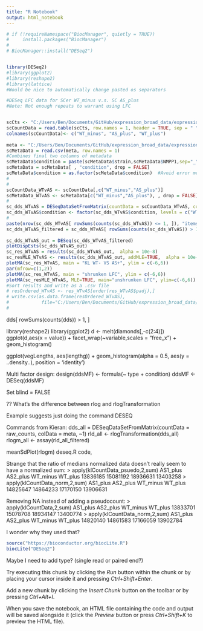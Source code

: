 ```yaml
---
title: "R Notebook"
output: html_notebook
---
```


```r
# if (!requireNamespace("BiocManager", quietly = TRUE))
#     install.packages("BiocManager")
# 
# BiocManager::install("DESeq2")


library(DESeq2)
#library(ggplot2)
#library(reshape2)
#library(lattice)
#Would be nice to automatically change pasted os separators

```


```r
#DESeq LFC data for SCer WT_minus v.s. SC AS_plus
#Note: Not enough repeats to warrant using LFC


scCts <- "C:/Users/Ben/Documents/GitHub/expression_broad_data/expression_data/SCer_NMPP1_RNA_Seq/SC_1NMPP1_From_Kieran.tsv"
scCountData = read.table(scCts, row.names = 1, header = TRUE, sep = " ")
colnames(scCountData)<- c("WT_minus", "AS_plus", "WT_plus")
 
meta <- "C:/Users/Ben/Documents/GitHub/expression_broad_data/expression_data/SCer_NMPP1_RNA_Seq/sc_NMPP1_metadata.csv"
scMetaData = read.csv(meta, row.names = 1)
#Combines final two columns of metadata
scMetaData$condition = paste(scMetaData$strain,scMetaData$NMPP1,sep="_")
scMetaData = scMetaData[ , "condition", drop = FALSE]
scMetaData$condition = as.factor(scMetaData$condition)  #Avoid error message since this starts as a character. 
# 
# 
scCountData_WTvAS <- scCountData[,c("WT_minus","AS_plus")]
scMetaData_WTvAS <- scMetaData[c("WT_minus","AS_plus"), , drop = FALSE]
# 
sc_dds_WTvAS = DESeqDataSetFromMatrix(countData = scCountData_WTvAS, colData = scMetaData_WTvAS, design = ~condition)
sc_dds_WTvAS$condition <- factor(sc_dds_WTvAS$condition, levels = c("WT_minus", "AS_plus"))
# 
paste(nrow(sc_dds_WTvAS[ rowSums(counts(sc_dds_WTvAS)) <= 1, ]), "items removed from Kl count data because there were no counts")
sc_dds_WTvAS_filtered = sc_dds_WTvAS[ rowSums(counts(sc_dds_WTvAS)) > 1, ]
 
sc_dds_WTvAS_out = DESeq(sc_dds_WTvAS_filtered)
plotDispEsts(sc_dds_WTvAS_out)
sc_res_WTvAS = results(sc_dds_WTvAS_out,  alpha = 10e-8)
sc_resMLE_WTvAS <- results(sc_dds_WTvAS_out, addMLE=TRUE,  alpha = 10e-8)
plotMA(sc_res_WTvAS, main = "KL WT- VS AS+", ylim = c(-6,6))
par(mfrow=c(1,2))
plotMA(sc_res_WTvAS, main = "shrunken LFC", ylim = c(-6,6))
plotMA(sc_resMLE_WTvAS, MLE=TRUE, main="unshrunken LFC", ylim=c(-6,6))
#Sort results and write as a .csv file
# resOrdered_WTvAS <- res_WTvAS[order(res_WTvAS$padj),]
# write.csv(as.data.frame(resOrdered_WTvAS),
#            file="C:/Users/Ben/Documents/GitHub/expression_broad_data/expression_data/kl_PKA_as_20160824/DESEQ_KLac_WTmin_ASplus.csv")
# 


```

dds[ rowSums(counts(dds)) > 1, ]

library(reshape2)
library(ggplot2)
d <- melt(diamonds[,-c(2:4)])
ggplot(d,aes(x = value)) + 
    facet_wrap(~variable,scales = "free_x") + 
    geom_histogram()

ggplot(vegLengths, aes(lengthg)) + geom_histogram(alpha = 0.5, aes(y = ..density..), position = 'identity')

Multi factor design: 
design(ddsMF) <- formula(~ type + condition)
ddsMF <- DESeq(ddsMF)

Set blind = FALSE

?? What's the difference between rlog and rlogTransformation

Example suggests just doing the command DESEQ


Commands from Kieran: 
dds_all = DESeqDataSetFromMatrix(countData = raw_counts, colData = meta, ~1)
rld_all <- rlogTransformation(dds_all)
rlogm_all <- assay(rld_all_filtered)

meanSdPlot(rlogm)
deseq.R code,

Strange that the ratio of medians normalized data doesn't really seem to have a normalized sum: 
> apply(klCountData_psuedo,2,sum)
AS1_plus AS2_plus WT_minus  WT_plus 
13836185 15081192 18936631 13403258 
> apply(klCountData_norm,2,sum)
AS1_plus AS2_plus WT_minus  WT_plus 
14825647 14864233 17170150 13906631

Removing NA instead of adding a pseudocount: 
> apply(klCountData,2,sum)
AS1_plus AS2_plus WT_minus  WT_plus 
13833701 15078708 18934147 13400774 
> apply(klCountData_norm,2,sum)
AS1_plus AS2_plus WT_minus  WT_plus 
14820140 14861583 17166059 13902784 

I wonder why they used that? 

```r
source("https://bioconductor.org/biocLite.R")
biocLite("DESeq2")
```

Maybe I need to add type? (single read or paired end?)



Try executing this chunk by clicking the *Run* button within the chunk or by placing your cursor inside it and pressing *Ctrl+Shift+Enter*. 

Add a new chunk by clicking the *Insert Chunk* button on the toolbar or by pressing *Ctrl+Alt+I*.

When you save the notebook, an HTML file containing the code and output will be saved alongside it (click the *Preview* button or press *Ctrl+Shift+K* to preview the HTML file).
